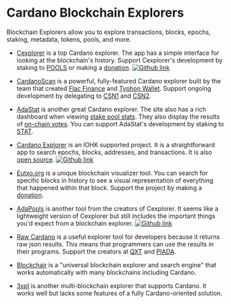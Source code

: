 
# Cardano Blockchain Explorers

<Callout type="info" emoji="ℹ️">
  Blockchain Explorers allow you to explore transactions, blocks, epochs, staking, metadata, tokens, pools, and more.
</Callout>

- [Cexplorer](https://cexplorer.io/) is a top Cardano explorer. The app has a simple interface for looking at the blockchain's history. Support Cexplorer's development by staking to [POOLS](https://cexplorer.io/pool/pool1cduc7ut6grhqyavrmm3gzcdf4qfdsjk7vdwcxy9c0r5fyaxh2sqhttps://) or making a [donation](https://cexplorer.io/donate).
  [![Github link](https://img.shields.io/badge/GitHub-100000?style=for-the-badge&logo=github&logoColor=white)](https://github.com/cexplorer/cexplorer.io)

- [CardanoScan](https://cardanoscan.io/) is a powerful, fully-featured Cardano explorer built by the team that created [Flac Finance](https://twitter.com/FlacFinance) and [Typhon Wallet](https://twitter.com/TyphonWallet). Support ongoing development by delegating to [CSN1](https://cexplorer.io/pool/pool10hex9l4wjgqarvhr94xgyh9frv5lhtajhrj4dah0kl65jtws30khttps://) and [CSN2](https://cexplorer.io/pool/pool1mfgqn8n658vjdcvg3xgtr3qyet64fht0dzsukqeznxw36z8g2k6https://).

- [AdaStat](https://adastat.net/) is another great Cardano explorer. The site also has a rich dashboard when viewing [stake pool stats](https://adastat.net/pools). They also display the results of [on-chain votes](https://adastat.net/polls). You can support AdaStat's development by staking to [STAT](https://adastat.net/pools/77b0a93c26ac65be36e9a9f220f9a43cbc57d705fc5d8f1de5fdeea1).

- [Cardano Explorer](https://explorer.cardano.org/) is an IOHK supported project. It is a straightforward app to search epochs, blocks, addresses, and transactions. It is also [open source](https://github.com/input-output-hk/cardano-explorer-app).
  [![Github link](https://img.shields.io/badge/GitHub-100000?style=for-the-badge&logo=github&logoColor=white)](https://github.com/input-output-hk/cardano-explorer-app)

- [Eutxo.org](https://eutxo.org/) is a unique blockchain visualizer tool. You can search for specific blocks in history to see a visual representation of everything that happened within that block. Support the project by making a [donation](https://eutxo.org/contact).

- [AdaPools](https://adapools.org/) is another tool from the creators of Cexplorer. It seems like a lightweight version of Cexplorer but still includes the important things you'd expect from a blockchain explorer.
  [![Github link](https://img.shields.io/badge/GitHub-100000?style=for-the-badge&logo=github&logoColor=white)](https://github.com/cardanians/adapools.org)

- [Raw Cardano](https://rawcardano.app/) is a useful explorer tool for developers because it returns raw json results. This means that programmers can use the results in their programs. Support the creators at [QXT](https://twitter.com/quixotepool) and [PIADA](https://twitter.com/Piada_stakePool).

- [Blockchair](https://blockchair.com/cardano) is a "universal blockchain explorer and search engine" that works automatically with many blockchains including Cardano.

- [3xpl](https://3xpl.com/cardano) is another multi-blockchain explorer that supports Cardano. It works well but lacks some features of a fully Cardano-oriented solution.
